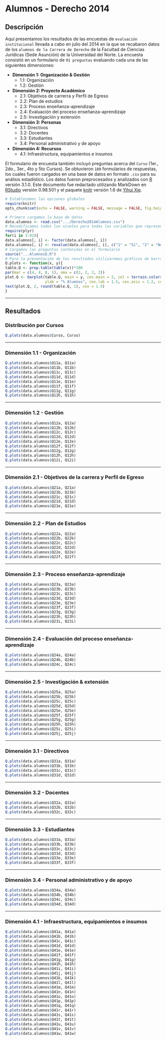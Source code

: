 # Alumnos - Derecho 2014
## Descripción
Aquí presentamos los resultados de las encuestas de `evaluación institucional` llevada a cabo en julio del 2014 en la que se recabaron datos de los `alumnos de la Carrera de Derecho` de la Facultad de Ciencias Jurídicas (Sede Asunción) de la Universidad del Norte. La encuesta consistió en un formulario de `91 preguntas` evaluando cada una de las siguientes dimensiones:

* __Dimensión 1: Organización & Gestión__
    * 1.1: Organización
    * 1.2: Gestión
* __Dimensión 2: Proyecto Académico__
    * 2.1: Objetivos de carrerra y Perfil de Egreso
    * 2.2: Plan de estudios
    * 2.3: Proceso enseñanza-aprendizaje
    * 2.4: Evaluación del proceso enseñanza-aprendizaje
    * 2.5: Investigación y extensión
* __Dimensión 3: Personas__
    * 3.1: Directivos
    * 3.2: Docentes
    * 3.3: Estudiantes
    * 3.4: Personal administrativo y de apoyo
* __Dimensión 4: Recursos__
    * 4.1: Infraestructura, equipamientos e insumos

El formulario de encuesta también incluyó preguntas acerca del `Curso` (1er., 2do., 3er., 4to y 5to Cursos). Se obtuvieron `180` formularios de respuestas, los cuales fueron cargados en una base de datos en formato `.csv` para su análisis estadístico. Los datos fueron preprocesados y analizados con [R](http://www.r-project.org) versión 3.1.0. Este documento fue redactado utilizando MarkDown en [RStudio](http://www.rstudio.com) versión 0.98.501 y el paquete [knitr](http://cran.r-project.org/web/packages/knitr/index.html) versión 1.6 de [Yihui Xie](http://yihui.name/knitr).

```r
# Establecemos las opciones globales
require(knitr)
opts_chunk$set(echo = FALSE, warning = FALSE, message = FALSE, fig.height = 8, fig.width = 13)
```

```r
# Primero cargamos la base de datos
data.alumnos <- read.csv(".../Derecho2014Alumnos.csv")
# Recodificamos todos los niveles para todas las variables que representan preguntas, utilizando las etiquetas establecidas en el formulario
require(plyr)
for(i in 3:92){
data.alumnos[, i] <- factor(data.alumnos[, i])
data.alumnos[, i] <- revalue(data.alumnos[, i], c("1" = "Sí", "2" = "No", "3" = "En parte", "4" = "Sin opinión/No sabe"))}
# Cargamos las preguntas contenidas en el formulario
source("...AlumnosQ.R")
# Para la presentación de los resultados utilizaremos gráficos de barras, según la siguiente función
Q.plots <- function(x, y){
table.Q <- prop.table(table(x))*100
par(mar = c(4, 4, 8, 1), oma = c(2, 2, 2, 2))
plot.Q <- barplot(table.Q, main = y, cex.main = 2, col = terrain.colors(9),
                  ylab = "% Alumnos", cex.lab = 1.5, cex.axis = 1.2, cex.names = 1.5)
text(plot.Q, 2, round(table.Q, 1), cex = 1.5)
}
```

***

## Resultados
### Distribución por Cursos
```r
Q.plots(data.alumnos$Curso, Curso)
```

***

### Dimensión 1.1 - Organización
```r
Q.plots(data.alumnos$Q11a, Q11a)
Q.plots(data.alumnos$Q11b, Q11b)
Q.plots(data.alumnos$Q11c, Q11c)
Q.plots(data.alumnos$Q11d, Q11d)
Q.plots(data.alumnos$Q11e, Q11e)
Q.plots(data.alumnos$Q11f, Q11f)
Q.plots(data.alumnos$Q11g, Q11g)
Q.plots(data.alumnos$Q11h, Q11h)
```

***

### Dimensión 1.2 - Gestión
```r
Q.plots(data.alumnos$Q12a, Q12a)
Q.plots(data.alumnos$Q12b, Q12b)
Q.plots(data.alumnos$Q12c, Q12c)
Q.plots(data.alumnos$Q12d, Q12d)
Q.plots(data.alumnos$Q12e, Q12e)
Q.plots(data.alumnos$Q12f, Q12f)
Q.plots(data.alumnos$Q12g, Q12g)
Q.plots(data.alumnos$Q12h, Q12h)
Q.plots(data.alumnos$Q12i, Q12i)
```

***

### Dimensión 2.1 - Objetivos de la carrera y Perfil de Egreso
```r
Q.plots(data.alumnos$Q21a, Q21a)
Q.plots(data.alumnos$Q21b, Q21b)
Q.plots(data.alumnos$Q21c, Q21c)
Q.plots(data.alumnos$Q21d, Q21d)
Q.plots(data.alumnos$Q21e, Q21e)
```

***

### Dimensión 2.2 - Plan de Estudios
```r
Q.plots(data.alumnos$Q22a, Q22a)
Q.plots(data.alumnos$Q22b, Q22b)
Q.plots(data.alumnos$Q22c, Q22c)
Q.plots(data.alumnos$Q22d, Q22d)
Q.plots(data.alumnos$Q22e, Q22e)
Q.plots(data.alumnos$Q22f, Q22f)
```

***

### Dimensión 2.3 - Proceso enseñanza-aprendizaje
```r
Q.plots(data.alumnos$Q23a, Q23a)
Q.plots(data.alumnos$Q23b, Q23b)
Q.plots(data.alumnos$Q23c, Q23c)
Q.plots(data.alumnos$Q23d, Q23d)
Q.plots(data.alumnos$Q23e, Q23e)
Q.plots(data.alumnos$Q23f, Q23f)
Q.plots(data.alumnos$Q23g, Q23g)
Q.plots(data.alumnos$Q23h, Q23h)
Q.plots(data.alumnos$Q23i, Q23i)
```

***

### Dimensión 2.4 - Evaluación del proceso enseñanza-aprendizaje
```r
Q.plots(data.alumnos$Q24a, Q24a)
Q.plots(data.alumnos$Q24b, Q24b)
Q.plots(data.alumnos$Q24c, Q24c)
```

***

### Dimensión 2.5 - Investigación & extensión
```r
Q.plots(data.alumnos$Q25a, Q25a)
Q.plots(data.alumnos$Q25b, Q25b)
Q.plots(data.alumnos$Q25c, Q25c)
Q.plots(data.alumnos$Q25d, Q25d)
Q.plots(data.alumnos$Q25e, Q25e)
Q.plots(data.alumnos$Q25f, Q25f)
Q.plots(data.alumnos$Q25g, Q25g)
Q.plots(data.alumnos$Q25h, Q25h)
Q.plots(data.alumnos$Q25i, Q25i)
Q.plots(data.alumnos$Q25j, Q25j)
```

***

### Dimensión 3.1 - Directivos
```r
Q.plots(data.alumnos$Q31a, Q31a)
Q.plots(data.alumnos$Q31b, Q31b)
Q.plots(data.alumnos$Q31c, Q31c)
Q.plots(data.alumnos$Q31d, Q31d)
```

***

### Dimensión 3.2 - Docentes
```r
Q.plots(data.alumnos$Q32a, Q32a)
Q.plots(data.alumnos$Q32b, Q32b)
Q.plots(data.alumnos$Q32c, Q32c)
```

***

### Dimensión 3.3 - Estudiantes
```r
Q.plots(data.alumnos$Q33a, Q33a)
Q.plots(data.alumnos$Q33b, Q33b)
Q.plots(data.alumnos$Q33c, Q33c)
Q.plots(data.alumnos$Q33d, Q33d)
Q.plots(data.alumnos$Q33e, Q33e)
Q.plots(data.alumnos$Q33f, Q33f)
```

***

### Dimensión 3.4 - Personal administrativo y de apoyo
```r
Q.plots(data.alumnos$Q34a, Q34a)
Q.plots(data.alumnos$Q34b, Q34b)
Q.plots(data.alumnos$Q34c, Q34c)
Q.plots(data.alumnos$Q34d, Q34d)
```

***

### Dimensión 4.1 - Infraestructura, equipamientos e insumos
```r
Q.plots(data.alumnos$Q41a, Q41a)
Q.plots(data.alumnos$Q41b, Q41b)
Q.plots(data.alumnos$Q41c, Q41c)
Q.plots(data.alumnos$Q41d, Q41d)
Q.plots(data.alumnos$Q41e, Q41e)
Q.plots(data.alumnos$Q41f, Q41f)
Q.plots(data.alumnos$Q41g, Q41g)
Q.plots(data.alumnos$Q41h, Q41h)
Q.plots(data.alumnos$Q41i, Q41i)
Q.plots(data.alumnos$Q41j, Q41j)
Q.plots(data.alumnos$Q41k, Q41k)
Q.plots(data.alumnos$Q41l, Q41l)
Q.plots(data.alumnos$Q41m, Q41m)
Q.plots(data.alumnos$Q41n, Q41n)
Q.plots(data.alumnos$Q41o, Q41o)
Q.plots(data.alumnos$Q41p, Q41p)
Q.plots(data.alumnos$Q41q, Q41q)
Q.plots(data.alumnos$Q41r, Q41r)
Q.plots(data.alumnos$Q41s, Q41s)
Q.plots(data.alumnos$Q41t, Q41t)
Q.plots(data.alumnos$Q41u, Q41u)
Q.plots(data.alumnos$Q41v, Q41v)
Q.plots(data.alumnos$Q41w, Q41w)
```

